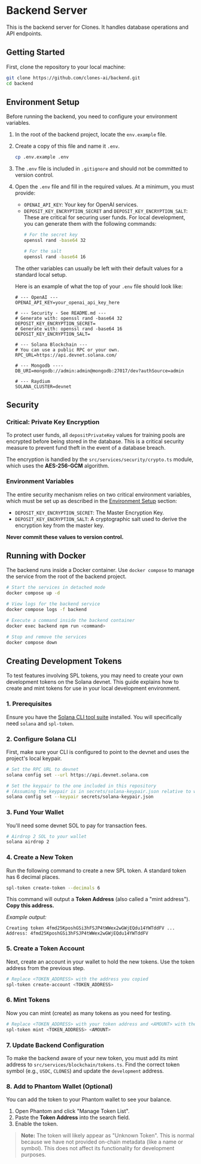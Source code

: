# Backend Server

This is the backend server for Clones. It handles database operations and API endpoints.

## Getting Started

First, clone the repository to your local machine:

```bash
git clone https://github.com/clones-ai/backend.git
cd backend
```

## Environment Setup

Before running the backend, you need to configure your environment variables.

1.  In the root of the backend project, locate the `env.example` file.
2.  Create a copy of this file and name it `.env`.

    ```bash
    cp .env.example .env
    ```

3.  The `.env` file is included in `.gitignore` and should not be committed to version control.
4.  Open the `.env` file and fill in the required values. At a minimum, you must provide:
    *   `OPENAI_API_KEY`: Your key for OpenAI services.
    *   `DEPOSIT_KEY_ENCRYPTION_SECRET` and `DEPOSIT_KEY_ENCRYPTION_SALT`: These are critical for securing user funds. For local development, you can generate them with the following commands:
        ```bash
        # For the secret key
        openssl rand -base64 32

        # For the salt
        openssl rand -base64 16
        ```
    The other variables can usually be left with their default values for a standard local setup.

    Here is an example of what the top of your `.env` file should look like:
    ```dotenv
    # --- OpenAI ---
    OPENAI_API_KEY=your_openai_api_key_here

    # --- Security - See README.md ---
    # Generate with: openssl rand -base64 32
    DEPOSIT_KEY_ENCRYPTION_SECRET=
    # Generate with: openssl rand -base64 16
    DEPOSIT_KEY_ENCRYPTION_SALT=

    # --- Solana Blockchain ---
    # You can use a public RPC or your own.
    RPC_URL=https://api.devnet.solana.com/

    # --- Mongodb ----
    DB_URI=mongodb://admin:admin@mongodb:27017/dev?authSource=admin

    # --- Raydium
    SOLANA_CLUSTER=devnet
    ```

## Security

### Critical: Private Key Encryption

To protect user funds, all `depositPrivateKey` values for training pools are encrypted before being stored in the database. This is a critical security measure to prevent fund theft in the event of a database breach.

The encryption is handled by the `src/services/security/crypto.ts` module, which uses the **AES-256-GCM** algorithm.

### Environment Variables

The entire security mechanism relies on two critical environment variables, which must be set up as described in the [Environment Setup](#environment-setup) section:
- `DEPOSIT_KEY_ENCRYPTION_SECRET`: The Master Encryption Key.
- `DEPOSIT_KEY_ENCRYPTION_SALT`: A cryptographic salt used to derive the encryption key from the master key.

**Never commit these values to version control.**

## Running with Docker

The backend runs inside a Docker container. Use `docker compose` to manage the service from the root of the backend project.

```bash
# Start the services in detached mode
docker compose up -d

# View logs for the backend service
docker compose logs -f backend

# Execute a command inside the backend container
docker exec backend npm run <command>

# Stop and remove the services
docker compose down
```

## Creating Development Tokens

To test features involving SPL tokens, you may need to create your own development tokens on the Solana devnet. This guide explains how to create and mint tokens for use in your local development environment.

### 1. Prerequisites

Ensure you have the [Solana CLI tool suite](https://docs.solana.com/cli/install-solana-cli-tools) installed. You will specifically need `solana` and `spl-token`.

### 2. Configure Solana CLI

First, make sure your CLI is configured to point to the devnet and uses the project's local keypair.

```bash
# Set the RPC URL to devnet
solana config set --url https://api.devnet.solana.com

# Set the keypair to the one included in this repository
# (Assuming the keypair is in secrets/solana-keypair.json relative to where you run the command)
solana config set --keypair secrets/solana-keypair.json
```

### 3. Fund Your Wallet

You'll need some devnet SOL to pay for transaction fees.

```bash
# Airdrop 2 SOL to your wallet
solana airdrop 2
```

### 4. Create a New Token

Run the following command to create a new SPL token. A standard token has 6 decimal places.

```bash
spl-token create-token --decimals 6
```

This command will output a **Token Address** (also called a "mint address"). **Copy this address.**

*Example output:*
```
Creating token 4fmd25KposhGSi3hFSJP4tWWex2wGWjEQdu14YWTddFV ...
Address: 4fmd25KposhGSi3hFSJP4tWWex2wGWjEQdu14YWTddFV
```

### 5. Create a Token Account

Next, create an account in your wallet to hold the new tokens. Use the token address from the previous step.

```bash
# Replace <TOKEN_ADDRESS> with the address you copied
spl-token create-account <TOKEN_ADDRESS>
```

### 6. Mint Tokens

Now you can mint (create) as many tokens as you need for testing.

```bash
# Replace <TOKEN_ADDRESS> with your token address and <AMOUNT> with the quantity you want
spl-token mint <TOKEN_ADDRESS> <AMOUNT>
```

### 7. Update Backend Configuration

To make the backend aware of your new token, you must add its mint address to `src/services/blockchain/tokens.ts`. Find the correct token symbol (e.g., `USDC`, `CLONES`) and update the `development` address.

### 8. Add to Phantom Wallet (Optional)

You can add the token to your Phantom wallet to see your balance.
1.  Open Phantom and click "Manage Token List".
2.  Paste the **Token Address** into the search field.
3.  Enable the token.

> **Note:** The token will likely appear as "Unknown Token". This is normal because we have not provided on-chain metadata (like a name or symbol). This does not affect its functionality for development purposes.
